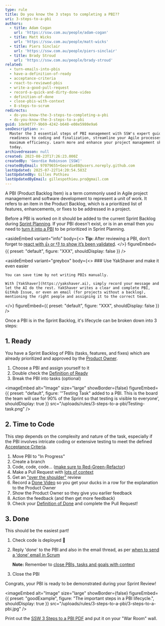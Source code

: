 ```yaml
---
type: rule
title: Do you know the 3 steps to completing a PBI??
uri: 3-steps-to-a-pbi
authors:
  - title: Adam Cogan
    url: 'https://ssw.com.au/people/adam-cogan'
  - title: Matt Wicks
    url: 'https://ssw.com.au/people/matt-wicks'
  - title: Piers Sinclair
    url: 'https://ssw.com.au/people/piers-sinclair'
  - title: Brady Stroud
    url: 'https://ssw.com.au/people/brady-stroud'
related:
  - turn-emails-into-pbis
  - have-a-definition-of-ready
  - acceptance-criteria
  - react-to-reviewed-pbis
  - write-a-good-pull-request
  - record-a-quick-and-dirty-done-video
  - definition-of-done
  - close-pbis-with-context
  - 8-steps-to-scrum
redirects:
  - do-you-know-the-3-steps-to-completing-a-pbi
  - do-you-know-the-3-steps-to-a-pbi
guid: 1de9df77-9b69-4242-b648-e08e5980e9a6
seoDescription: >-
  Master the 3 essential steps of PBI management with SSW's expert guide. From
  readiness to coding and finalization, streamline your Agile processes for
  maximum efficiency. Learn more and enhance your project management skills
  today.
archivedreason: null
created: 2023-08-23T17:26:23.000Z
createdBy: 'Geordie Robinson [SSW]'
createdByEmail: 97079655+Geordie88@users.noreply.github.com
lastUpdated: 2025-07-22T14:20:54.583Z
lastUpdatedBy: Gilles Pothieu
lastUpdatedByEmail: gillespothieu.pro@gmail.com
---
```


A PBI (Product Backlog Item) is a term commonly used in Agile project management and software development to represent a unit of work. It refers to an item in the Product Backlog, which is a prioritized list of features, enhancements, or fixes to be addressed in a project.

Before a PBI is worked on it should be added to the current Sprint Backlog during [Sprint Planning](/what-happens-at-a-sprint-planning-meeting). If your PBI doesn't exist, or is in an email then you need to [turn it into a PBI](/turn-emails-into-pbis) to be prioritized in Sprint Planning.

<asideEmbed
  variant="info"
  body={<>
    **Tip:** After reviewing a PBI, don’t forget to [react with 👍 or 👎 to show it’s been validated](/react-to-reviewed-pbis).
  </>}
  figureEmbed={{ preset: "default", figure: "XXX", shouldDisplay: false }}
/>

<asideEmbed
  variant="greybox"
  body={<>
    ### Use YakShaver and make it even easier
    
    You can save time by not writing PBIs manually.
    
    With [YakShaver](https://yakshaver.ai), simply record your message and let the AI do the rest. YakShaver writes a clear and complete PBI, GitHub Issue, or even an email (for projects without a backlog), mentioning the right people and assigning it to the correct team.
  </>}
  figureEmbed={{ preset: "default", figure: "XXX", shouldDisplay: false }}
/>

Once a PBI is in the Sprint Backlog, it's lifecycle can be broken down into 3 steps:

## 1. Ready

You have a Sprint Backlog of PBIs (tasks, features, and fixes) which are already prioritized and approved by the [Product Owner](/rules-to-better-product-owners).

1. Choose a PBI and assign yourself to it
2. Double check the [Definition of Ready](/have-a-definition-of-ready)
3. Break the PBI into tasks (optional)

<imageEmbed
  alt="Image"
  size="large"
  showBorder={false}
  figureEmbed={{
    preset: "default",
    figure:
      '"Testing Task" added to a PBI. This is the board the team will use for 90% of the Sprint so that testing is visible to everyone',
    shouldDisplay: true
  }}
  src="/uploads/rules/3-steps-to-a-pbi/Testing-task.png"
/>

## 2. Time to Code

This step depends on the complexity and nature of the task, especially if the PBI involves intricate coding or extensive testing to meet the defined [Acceptance Criteria](/acceptance-criteria).

1. Move PBI to "In Progress"
2. Create a branch
3. Code, code, code... ([make sure to Red-Green-Refactor](reply-done-plus-added-a-unit-test))
4. Make a Pull Request with [lots of context](/write-a-good-pull-request)
5. Get an ["over the shoulder"](/over-the-shoulder) review
6. Record a [Done Video](/record-a-quick-and-dirty-done-video) so you get your ducks in a row for the explanation to the Product Owner
7. Show the Product Owner so they give you earlier feedback
8. Action the feedback (and then get more feedback)
9. Check your [Definition of Done](/definition-of-done) and complete the Pull Request!

## 3. Done

This should be the easiest part!

1. Check code is deployed 🚀
2. Reply 'done' to the PBI and also in the email thread, as per [when to send a 'done' email in Scrum](/done-do-you-know-when-to-send-a-done-email-in-scrum)

   **Note:** Remember to [close PBIs, tasks and goals with context](/close-pbis-with-context)
3. Close the PBI

Congrats, your PBI is ready to be demonstrated during your Sprint Review!

<imageEmbed
  alt="Image"
  size="large"
  showBorder={false}
  figureEmbed={{
    preset: "goodExample",
    figure: "The important steps in a PBI lifecycle.",
    shouldDisplay: true
  }}
  src="/uploads/rules/3-steps-to-a-pbi/3-steps-to-a-pbi.jpg"
/>

Print out the [SSW 3 Steps to a PBI PDF](3-steps-to-a-pbi.pdf) and put it on your "War Room" wall.
